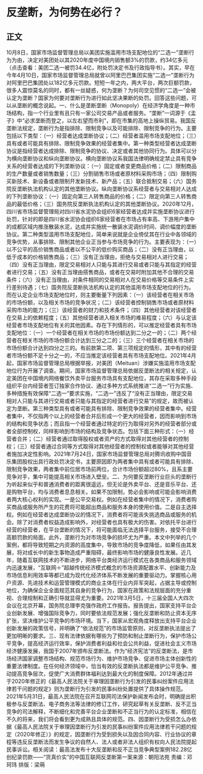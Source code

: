 # 反垄断，为何势在必行？
## 正文
10月8日，国家市场监督管理总局以美团实施滥用市场支配地位的“二选一”垄断行为为由，决定对美团处以其2020年度中国境内销售额3%的罚款，约34亿多元（点击查看：美团二选一被罚34.4亿，附处罚决定书及行政指导书）。其实，早在今年4月10日，国家市场监督管理总局就曾以阿里巴巴集团实施“二选一”垄断行为对阿里巴巴集团处以182亿多元罚款。短短一年之内，两大平台，两次巨额罚款，很多人震惊莫名的同时，都有一丝疑惑，何为垄断？为何司空见惯的“二选一”会被认定为垄断？国家为何要对垄断行为进行如此坚决果断的处罚。回答这些问题，可以从垄断的概念说起。一、什么是垄断垄断（Monopoly）在经济学角度是一种市场结构，指一个行业里有且只有一家公司交易产品或者服务。“垄断”一词源于《孟子》中“必求垄断而登之，以左右望而市利”，即在市集的高地上操纵贸易。我国反垄断法规定，垄断行为是指排除、限制竞争以及可能排除、限制竞争的行为。主要包括以下类型：（一）经营者达成垄断协议；（二）经营者滥用市场支配地位；（三）具有或者可能具有排除、限制竞争效果的经营者集中。第一种类型经营者达成垄断协议是指经营者达成排除、限制竞争的协议、决定或者其他协同行为。具体可以分为横向垄断协议和纵向垄断协议。横向垄断协议系我国法律明确规定禁止具有竞争关系的经营者达成的下列垄断协议：（一）固定或者变更商品价格；（二）限制商品的生产数量或者销售数量；（三）分割销售市场或者原材料采购市场；（四）限制购买新技术、新设备或者限制开发新技术、新产品；（五）联合抵制交易；（六）国务院反垄断执法机构认定的其他垄断协议。纵向垄断协议系经营者与交易相对人达成的下列垄断协议：（一）固定向第三人转售商品的价格；（二）限定向第三人转售商品的最低价格；（三）国务院反垄断执法机构认定的其他垄断协议。2020年12月，四川省市场监督管理局对四川省水泥协会组织6家经营者达成并实施垄断协议进行处罚，针对的即是四川省水泥协会组织6家经营者在市场占有率高、下游用户集中的成都区域内推涨散装水泥，达成并实施统一散装水泥调价时间、调价幅度的垄断协议。第二种类型滥用市场支配地位，简单来说就是企业倚仗其在行业中各领域的竞争优势，从事排除、限制其他企业正当参与市场竞争的行为。主要表现为：（一）以不公平的高价销售商品或者以不公平的低价购买商品；（二）没有正当理由，以低于成本的价格销售商品；（三）没有正当理由，拒绝与交易相对人进行交易；（四）没有正当理由，限定交易相对人只能与其进行交易或者只能与其指定的经营者进行交易；（五）没有正当理由搭售商品，或者在交易时附加其他不合理的交易条件；（六）没有正当理由，对条件相同的交易相对人在交易价格等交易条件上实行差别待遇；（七）国务院反垄断执法机构认定的其他滥用市场支配地位的行为。而在认定企业市场支配地位时，则主要衡量下列因素：（一）该经营者在相关市场的市场份额，以及相关市场的竞争状况；（二）该经营者控制销售市场或者原材料采购市场的能力；（三）该经营者的财力和技术条件；（四）其他经营者对该经营者在交易上的依赖程度；（五）其他经营者进入相关市场的难易程度；（六）与认定该经营者市场支配地位有关的其他因素。存在下列情形的，可以推定经营者具有市场支配地位：（一）一个经营者在相关市场的市场份额达到二分之一的；（二）两个经营者在相关市场的市场份额合计达到三分之二的；（三）三个经营者在相关市场的市场份额合计达到四分之三的。有前款第二项、第三项规定的情形，其中有的经营者市场份额不足十分之一的，不应当推定该经营者具有市场支配地位。2021年4月起，国家市场监督管理总局根据举报，对美团（Meituan）涉嫌实施滥用市场支配地位行为开展了调查。期间，国家市场监督管理总局依据反垄断法的相关规定，认定美团在中国境内网络餐饮外卖平台服务市场具有支配地位，其存在采取多种手段组织平台内经营者签订独家合作协议、通过多种方式系统推进“二选一”行为实施、多种措施有效保障“二选一”要求实施，“二选一”违反了“没有正当理由，限定交易相对人只能与其进行交易或者只能与其指定的经营者进行交易”的规定，故而被认定为垄断。第三种类型具有或者可能具有排除、限制竞争效果的经营者集中。经营者集中，不仅指两个以上的经营者合并后形成一个更大的经营者，因而影响到市场的结构和竞争状态；而且指一个经营者通过特定的行为取得对另外的经营者部分或者全部控制权，同样影响到市场的结构及竞争状态。包括下面三种形式：（一）经营者合并；（二）经营者通过取得股权或者资产的方式取得对其他经营者的控制权；（三）经营者通过合同等方式取得对其他经营者的控制权或者能够对其他经营者施加决定性影响。2021年7月24日，国家市场监督管理总局对腾讯收购中国音乐集团股权出具行政处罚决定书，主要原因即为两者集中具有或者可能具有排除、限制竞争效果，两者集中前位居市场前两位，合计市场份额超过80%，且系主要竞争对手，集中可能提高相关市场进入壁垒。二、为何要反垄断行业巨头的垄断行为听起来似乎和普通消费者的距离很遥远，但无论是外卖平台、还是音乐平台、还是购物平台，均与消费者息息相关。如果不加限制，势必会影响或可能会影响消费者两大核心权利的实现。一是公平交易权。例如在经营者集中的情况下，消费者购买商品或服务所产生的花费将可能超出商品和服务本身的使用价值。二是自主选择权。例如在经营者达成垄断协议的情况下，消费者将可能丧失挑选商品或服务的机会。除了对消费者权益造成影响外，对经营者也具有极大的伤害。对依托平台进行经营的经营者，在平台垄断的情况下，将可能面临无法选择平台服务，接受不合理高额罚款的局面。此外，垄断行为对市场竞争的损坏尤为严重。本文中列举的几个案例，都将导致短期之内资源的高度集中，导致市场的竞争度降低，如果任由其发展，将对成长中的新生事物造成严重阻碍，最终影响市场的健康良性发展。近几年，随着互联网技术的不断进步，网络平台类经济运行模式在各类商品和服务领域内迅速发展，“互联网＋”超越传统经济模式概念的市场资源配置水平、创新能力及市场信息利用效率等都已成为现代化经济体系不断发展的重要驱动力。掌握核心用户资源、先进技术和运营管理模式的商业主体在行业内异军突起，占据主导或控制地位，为确保企业全面规范其自身的竞争行为，国家在政策和法规层面的充分重视、合理规制和正确引导就显得尤为重要。2021年3月5日，十三届全国人大四次会议在北京开幕，国务院总理李克强作政府工作报告。报告提出，国家支持平台企业创新发展、增强国际竞争力，同时要依法规范发展；强化反垄断和防止资本无序扩张，坚决维护公平竞争的市场环境。当下，国家从宏观角度释放出支持平台企业创新发展的政策信号，并明确了“依法规范”的市场监管原则，对反垄断执法提出了更加明晰的要求。三、现有法律依据有哪些为了预防和制止垄断行为，保护市场公平竞争，提高经济运行效率，保护消费者利益和社会公共利益，促进社会主义市场经济健康发展，我国于2007年颁布反垄断法。作为“经济宪法”的反垄断法，是市场经济国家调整市场结构、规范市场行为、维护市场竞争、促进市场主体创新性的重要法律制度。在任何经济领域中，恰当有效的反垄断执法都是维护公平竞争、推动提高竞争层次，促使广大消费群体福利达到最大化的制度保障。2012年通过并于2020年修正的《最高人民法院关于审理因垄断行为引发的民事纠纷案件应用法律若干问题的规定》则为垄断行为引发的民事纠纷处置提供了具体操作规范。2021年5月31日，最高人民法院在召开互联网司法保护新闻发布会时，明确提出积极参与反垄断法、电子商务法等法律的修订工作，研究起草有关反垄断、反不正当竞争的司法解释，不断细化和完善平台企业垄断和不正当行为的认定标准，相信在不久的将来，我们将会看到更为成熟且具体的规范。四、因垄断行为受损怎么办依据《最高人民法院关于审理因垄断行为引发的民事纠纷案件应用法律若干问题的规定（2020年修正）》的规定，因垄断行为受到损失以及因合同内容、行业协议的章程等违反反垄断法而发生争议的自然人、法人或者非法人组织有权向人民法院提起民事诉讼。相关阅读：最高法发布十大反垄断和反不正当竞争典型案例182.28亿创纪录罚款——“货真价实”的中国互联网反垄断第一案来源：朝阳法苑 责编：邓珂玮 排版：梁萌 